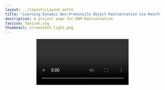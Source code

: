 ```yaml
---
layout: ../layouts/Layout.astro
title: "Learning Dynamic Non-Prehensile Object Reorientation via Reinforcement Learning"
description: A project page for DNP-Reorientation
favicon: favicon.svg
thumbnail: screenshot-light.png
---
```








<Header
  title={frontmatter.title}
  authors={[
    {
      name: "Abdullah Mustafa",
      notes: ["*"],
    },
    {
      name: "Ryo Hanai",
      notes: ["*"],
    },
    {
      name: "Ixchel Ramirez",
      notes: ["*"],
    },
        {
      name: "Floris Erich",
      notes: ["*"],
    },
        {
      name: "Ryoichi Nakajo",
      notes: ["*"],
    },
        {
      name: "Yukiyasu Domae",
      notes: ["*"],
    },
    {
      name: "Tetsuya Ogata",
      notes: ["*", "†"],
    },
  ]}
  conference="IEEE/SICE International Symposium on System Integration (SII 2026)"
  notes={[
    {
      symbol: "*",
      text: "National Institute of Advanced Industrial Science and Technology",
    },
    {
      symbol: "†",
      text: "Waseda University",
    },
  ]}
  links={[
    {
      name: "Paper",
      url: "",
      icon: "ri:file-pdf-2-line",
    },
    {
      name: "Code",
      url: "https://github.com/Abdullah-AIST/DNP-Reorientation",
      icon: "ri:github-line",
    },
    {
      name: "arXiv",
      url: "",
      icon: "academicons:arxiv",
    }
  ]}
  />

<Video source={outside} />

<HighlightedSection>

## Abstract

This work proposes a learning-based approach to dynamic non-prehensile object transportation (e.g., "Waiter's Problem"). Model-based approaches start with a strong dynamic grasping assumption and optimize trajectories under such constraints. However, this optimization process is prone to failure, slow convergence, or suboptimal solutions due to the constraints imposed by dynamic grasping. To address these limitations, we propose a motion-planning neural policy learned via reinforcement learning. The task is formulated as a Markov decision problem, with carefully designed observation space, action space, and reward formulation. Acceleration-based action was crucial for smooth trajectory generation and sim2real transferability. Prior to training, the sim2real robot dynamics gap was minimized through system identification. Towards generalization to wide range of objects, we randomized object size, friction, mass, center of mass, and initial pose during training. By curating the randomization process, different policies are obtained including an "Optimal" policy with full observability and a "Robust" policy under partial observability of object inertia and pose. The trained policy is used for offline trajectory planning, resulting in fast and robust trajectories successfully deployed in both simulated and physical environments. Both our "Optimal" and "Robust" policies had higher peak velocities and accelerations, and shorter reaching times compared to the model-based baseline.

</HighlightedSection>

# Real-world Validation
<h3 style="text-align: center">------------------------------</h3>
## Transport Anything
Randomly swapping objects during exection of Optimal policy optimized for the WoodBlock. Learned trajectories is stable under arbitrary objects. 
<Figure>
  <YouTubeVideo slot="figure" videoId="otH-QwhghRY" />
  <span slot="caption">Optimal Policy [32/32]</span>
</Figure>
<h3 style="text-align: center">--------------- (ChocoBox) ---------------</h3>
<ThreeColumns>
  <Figure slot="left">
    <YouTubeVideo slot="figure" videoId="otH-QwhghRY" />
    <span slot="caption">Y-Axis|CCW|90 [7/10]</span>
  </Figure>
  <Figure slot="center">
    <YouTubeVideo slot="figure" videoId="5Z9pR4B_U5I" />
    <span slot="caption">X-Axis|CCW|90 [10/10]</span>
  </Figure>
  <Figure slot="right">
    <YouTubeVideo slot="figure" videoId="41Z7Le6i3jc" />
    <span slot="caption">Z-Axis|CCW|90 [10/10]</span>
  </Figure>
</ThreeColumns>
<ThreeColumns>
  <Figure slot="left">
    <YouTubeVideo slot="figure" videoId="mrmfAB7lJhM" />
    <span slot="caption">Y-Axis|CCW|180 [10/10]</span>
  </Figure>
  <Figure slot="center">
    <YouTubeVideo slot="figure" videoId="FraR7lEssXk" />
    <span slot="caption">X-Axis|CCW|180 [10/10]</span>
  </Figure>
  <Figure slot="right">
    <YouTubeVideo slot="figure" videoId="-rV13BD_NoI" />
    <span slot="caption">Z-Axis|CW|90 [10/10]</span>
  </Figure>
</ThreeColumns>

<h3 style="text-align: center">--------------- (ChocoBox-Rotated) ---------------</h3>
<ThreeColumns>
  <Figure slot="left">
    <YouTubeVideo slot="figure" videoId="GWcC6fm_8Pg" />
    <span slot="caption">Y-Axis|CCW|90 [10/10]</span>
  </Figure>
  <Figure slot="center">
    <YouTubeVideo slot="figure" videoId="6nI6-9uYJ5E" />
    <span slot="caption">X-Axis|CCW|90 [10/10]</span>
  </Figure>
  <Figure slot="right">
    <YouTubeVideo slot="figure" videoId="ZsvtgH7j72Q" />
    <span slot="caption">Z-Axis|CCW|90 [10/10]</span>
  </Figure>
</ThreeColumns>
<ThreeColumns>
  <Figure slot="left">
    <YouTubeVideo slot="figure" videoId="ZndTpxqa8e4" />
    <span slot="caption">Y-Axis|CCW|180 [2/10]</span>
  </Figure>
  <Figure slot="center">
    <YouTubeVideo slot="figure" videoId="4hOv3ape7Y8" />
    <span slot="caption">X-Axis|CCW|180 [4/10]</span>
  </Figure>
  <Figure slot="right">
    <YouTubeVideo slot="figure" videoId="xKixbfABojY" />
    <span slot="caption">Z-Axis|CW|90 [10/10]</span>
  </Figure>
</ThreeColumns>

<h3 style="text-align: center">--------------- (TissueBox) ---------------</h3>
<ThreeColumns>
  <Figure slot="left">
    <YouTubeVideo slot="figure" videoId="VQdefa-FclI" />
    <span slot="caption">Y-Axis|CCW|90 [7/10]</span>
  </Figure>
  <Figure slot="center">
    <YouTubeVideo slot="figure" videoId="jTcQ_SMk9hQ" />
    <span slot="caption">X-Axis|CCW|90 [6/10]</span>
  </Figure>
  <Figure slot="right">
    <YouTubeVideo slot="figure" videoId="N3jIXrOsBNg" />
    <span slot="caption">Z-Axis|CCW|90 [4/10]</span>
  </Figure>
</ThreeColumns>
<ThreeColumns>
  <Figure slot="left">
    <YouTubeVideo slot="figure" videoId="drf-98sgZ28" />
    <span slot="caption">Y-Axis|CCW|180 [10/10]</span>
  </Figure>
  <Figure slot="center">
    <YouTubeVideo slot="figure" videoId="1Rc_rZ360n0" />
    <span slot="caption">X-Axis|CCW|180 [9/10]</span>
  </Figure>
  <Figure slot="right">
    <YouTubeVideo slot="figure" videoId="IjVU0iMxS8A" />
    <span slot="caption">Z-Axis|CW|90 [9/10]</span>
  </Figure>
</ThreeColumns>

<h3 style="text-align: center">--------------- (WoodBlocks) ---------------</h3>
<ThreeColumns>
  <Figure slot="left">
    <YouTubeVideo slot="figure" videoId="bO-e2VA-3fg" />
    <span slot="caption">Y-Axis|CCW|90 [6/10]</span>
  </Figure>
  <Figure slot="center">
    <YouTubeVideo slot="figure" videoId="zS8Vy51Gm-0" />
    <span slot="caption">X-Axis|CCW|90 [8/10]</span>
  </Figure>
  <Figure slot="right">
    <YouTubeVideo slot="figure" videoId="b9t3wh3qNLY" />
    <span slot="caption">Z-Axis|CCW|90 [1/10]</span>
  </Figure>
</ThreeColumns>
<ThreeColumns>
  <Figure slot="left">
    <YouTubeVideo slot="figure" videoId="C0dZw5QNUbo" />
    <span slot="caption">Y-Axis|CCW|180 [0/10]</span>
  </Figure>
  <Figure slot="center">
    <YouTubeVideo slot="figure" videoId="LzREyvm7h9U" />
    <span slot="caption">X-Axis|CCW|180 [0/10]</span>
  </Figure>
  <Figure slot="right">
    <YouTubeVideo slot="figure" videoId="HmdTiE5pZws" />
    <span slot="caption">Z-Axis|CW|90 [3/10]</span>
  </Figure>
</ThreeColumns>

<h3 style="text-align: center">--------------- (TeaBox-40g) ---------------</h3>
<ThreeColumns>
  <Figure slot="left">
    <YouTubeVideo slot="figure" videoId="KlxmQVg7zSg" />
    <span slot="caption">Y-Axis|CCW|90 [10/10]</span>
  </Figure>
  <Figure slot="center">
    <YouTubeVideo slot="figure" videoId="ukG_kEitNHk" />
    <span slot="caption">Y-Axis|CCW|180 [5/10]</span>
  </Figure>
  <Figure slot="right">
    <YouTubeVideo slot="figure" videoId="evSoU-eTDNY" />
    <span slot="caption">X-Axis|CCW|90 [1/10]</span>
  </Figure>
</ThreeColumns>

<h3 style="text-align: center">--------------- (TeaBox-200g) ---------------</h3>
<ThreeColumns>
  <Figure slot="left">
    <YouTubeVideo slot="figure" videoId="iXRGBz7Khng" />
    <span slot="caption">Y-Axis|CCW|90 [8/10]</span>
  </Figure>
  <Figure slot="center">
    <YouTubeVideo slot="figure" videoId="evSoU-eTDNY" />
    <span slot="caption">Y-Axis|CCW|180 [2/10]</span>
  </Figure>
  <Figure slot="right">
    <YouTubeVideo slot="figure" videoId="x2MUb9JDJhE" />
    <span slot="caption">X-Axis|CCW|90 [10/10]</span>
  </Figure>
</ThreeColumns>


## BibTeX citation

```bibtex
@misc{DNP_Reorientation_SII2026,
  author = "{Abdullah Mustafa and Ryo Hanai and Ixchel Ramirez and Floris Erich and Ryoichi Nakajo and Yukiyasu Domae and Tetsuya Ogata}",
  title = "Learning Dynamic Non-Prehensile Object Reorientation via Reinforcement Learning",
  year = "2026",
}
```